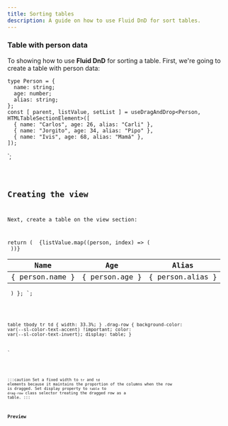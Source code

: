 ```yaml
---
title: Sorting tables
description: A guide on how to use Fluid DnD for sort tables.
---
```



### Table with person data

To showing how to use **Fluid DnD** for sorting a table.
First, we're going to create a table with person data:

    type Person = {
      name: string;
      age: number;
      alias: string;
    };
    const [ parent, listValue, setList ] = useDragAndDrop<Person, HTMLTableSectionElement>([
      { name: "Carlos", age: 26, alias: "Carli" },
      { name: "Jorgito", age: 34, alias: "Pipo" },
      { name: "Ivis", age: 68, alias: "Mamá" },
    ]);
 `;

<Code code={listOfNumbers} lang="tsx" />

## Creating the view

Next, create a table on the view section:

return (
      <table className="table-auto border-collapse">
      <thead>
        <tr>
          <th>Name</th>
          <th>Age</th>
          <th>Alias</th>
        </tr>
      </thead>
      <tbody ref={parent}>
        {listValue.map((person, index) => (
          <tr className="person" data-index={index} key={person.name}>
            <td>{ person.name }</td>
            <td>{ person.age }</td>
            <td>{ person.alias }</td>
          </tr>
        ))}
      </tbody>
    </table>
    )
};
`;

<Code code={tableView} lang="tsx" />

table tbody tr td {
  width: 33.3%;
}
.drag-row {
  background-color: var(--sl-color-text-accent) !important;
  color: var(--sl-color-text-invert);
  display: table;
}

`

<Code code={cssCode} lang="css"/>

:::caution
Set a fixed width to `tr` and `td` elements because it maintains the proportion of the columns when the row is dragged.
Set display property to `table` to `drag-row` class selector treating the dragged row as a table.
:::

### Preview

<div class="pl-8">
  <SortingTable client:load />
</div>
